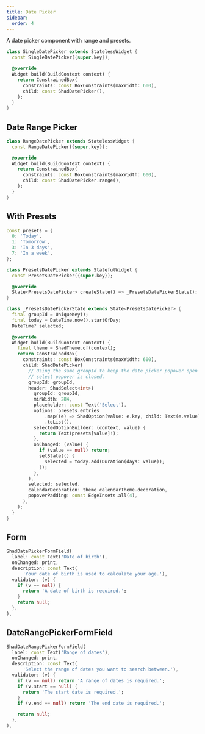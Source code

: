 ```yaml
---
title: Date Picker
sidebar:
  order: 4
---
```



A date picker component with range and presets.

<Preview src="date-picker?style=single" minHeight="450px">

```dart
class SingleDatePicker extends StatelessWidget {
  const SingleDatePicker({super.key});

  @override
  Widget build(BuildContext context) {
    return ConstrainedBox(
      constraints: const BoxConstraints(maxWidth: 600),
      child: const ShadDatePicker(),
    );
  }
}
```

</Preview>

## Date Range Picker

<Preview src="date-picker?style=range" minHeight="450px">

```dart
class RangeDatePicker extends StatelessWidget {
  const RangeDatePicker({super.key});

  @override
  Widget build(BuildContext context) {
    return ConstrainedBox(
      constraints: const BoxConstraints(maxWidth: 600),
      child: const ShadDatePicker.range(),
    );
  }
}
```

</Preview>

## With Presets

<Preview src="date-picker?style=presets" minHeight="550px">

```dart
const presets = {
  0: 'Today',
  1: 'Tomorrow',
  3: 'In 3 days',
  7: 'In a week',
};

class PresetsDatePicker extends StatefulWidget {
  const PresetsDatePicker({super.key});

  @override
  State<PresetsDatePicker> createState() => _PresetsDatePickerState();
}

class _PresetsDatePickerState extends State<PresetsDatePicker> {
  final groupId = UniqueKey();
  final today = DateTime.now().startOfDay;
  DateTime? selected;

  @override
  Widget build(BuildContext context) {
    final theme = ShadTheme.of(context);
    return ConstrainedBox(
      constraints: const BoxConstraints(maxWidth: 600),
      child: ShadDatePicker(
        // Using the same groupId to keep the date picker popover open when the
        // select popover is closed.
        groupId: groupId,
        header: ShadSelect<int>(
          groupId: groupId,
          minWidth: 284,
          placeholder: const Text('Select'),
          options: presets.entries
              .map((e) => ShadOption(value: e.key, child: Text(e.value)))
              .toList(),
          selectedOptionBuilder: (context, value) {
            return Text(presets[value]!);
          },
          onChanged: (value) {
            if (value == null) return;
            setState(() {
              selected = today.add(Duration(days: value));
            });
          },
        ),
        selected: selected,
        calendarDecoration: theme.calendarTheme.decoration,
        popoverPadding: const EdgeInsets.all(4),
      ),
    );
  }
}
```

</Preview>

## Form

<Preview src="form?style=datePickerField" minHeight="700px">

```dart
ShadDatePickerFormField(
  label: const Text('Date of birth'),
  onChanged: print,
  description: const Text(
      'Your date of birth is used to calculate your age.'),
  validator: (v) {
    if (v == null) {
      return 'A date of birth is required.';
    }
    return null;
  },
),
```

</Preview>

## DateRangePickerFormField

<Preview src="form?style=dateRangePickerField" minHeight="700px">

```dart
ShadDateRangePickerFormField(
  label: const Text('Range of dates'),
  onChanged: print,
  description: const Text(
      'Select the range of dates you want to search between.'),
  validator: (v) {
    if (v == null) return 'A range of dates is required.';
    if (v.start == null) {
      return 'The start date is required.';
    }
    if (v.end == null) return 'The end date is required.';

    return null;
  },
),

```

</Preview>
